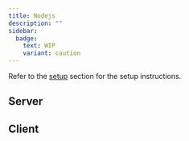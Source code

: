```yaml
---
title: Nodejs
description: ""
sidebar:
  badge:
    text: WIP
    variant: caution
---
```



<Warning title="Setup">
Refer to the <a href="/start/#-nodejs">setup</a> section for the setup instructions.
</Warning>

## Server

## Client
